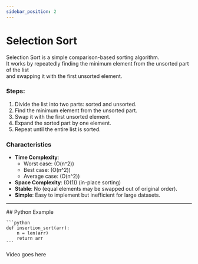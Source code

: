 ```yaml
---
sidebar_position: 2
---
```



# Selection Sort

Selection Sort is a simple comparison-based sorting algorithm.  
It works by repeatedly finding the minimum element from the unsorted part of the list  
and swapping it with the first unsorted element.  

### Steps:
1. Divide the list into two parts: sorted and unsorted.
2. Find the minimum element from the unsorted part.
3. Swap it with the first unsorted element.
4. Expand the sorted part by one element.
5. Repeat until the entire list is sorted.

### Characteristics
- **Time Complexity**:  
  - Worst case: \(O(n^2)\)  
  - Best case: \(O(n^2)\)  
  - Average case: \(O(n^2)\)  
- **Space Complexity**: \(O(1)\) (in-place sorting)  
- **Stable**: No (equal elements may be swapped out of original order).  
- **Simple**: Easy to implement but inefficient for large datasets.  

---

<Tabs>
  <TabItem value="code" label="Code" default>
    ## Python Example

    ```python
    def insertion_sort(arr):
        n = len(arr)
        return arr
    ```
  </TabItem>
  <TabItem value="vis" label="Visualized">
    Video goes here
  </TabItem>
</Tabs>
